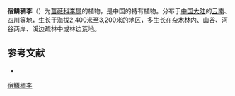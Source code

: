 {{Speciesbox
| genus = Prunus
| species = perulata
| authority = Koehne
| synonyms = *''Padus perulata'' <small>(Koehne) T.T.Yu & L.T.Lu</small>
}}

'''宿鳞稠李'''（{{lang-xm|Prunus perulata}}）为[[蔷薇科|蔷薇科]][[李属|李属]]的植物，是中国的特有植物。分布于[[中国大陆|中国大陆]]的[[云南|云南]]、[[四川|四川]]等地，生长于海拔2,400米至3,200米的地区，多生长在杂木林内、山谷、河谷两岸、溪边疏林中或林边荒地。

== 参考文献 ==
<div class="references-small">
* {{cite web| url =http://www.bioinfo.cn/db05/KmzwSpecies.php?action=view&id=18228| title =宿鳞稠李| work =《中国高等植物数据库全库》| publisher =中国科学院微生物研究所| author =昆明植物研究所| accessdate =2009-02-25| deadurl =yes| archiveurl =https://web.archive.org/web/20160305065654/http://www.bioinfo.cn/db05/KmzwSpecies.php?action=view&id=18228| archivedate =2016-03-05}}
</div>
{{Taxonbar|from=Q17235133}}

[[Category:稠李亚属|宿鳞稠李]]


{{植物小作品}}